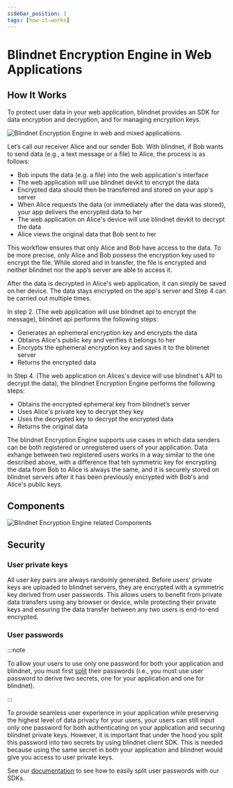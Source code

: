 ```yaml
---
sidebar_position: 1
tags: [how-it-works]
---
```


# Blindnet Encryption Engine in Web Applications

## How It Works

To protect user data in your web application, blindnet provides an SDK for data encryption and decryption, and for managing encryption keys. 

![Blindnet Encryption Engine in web and mixed applications.](/img/how_it_works/web_enc_detail.svg)

Let’s call our receiver Alice and our sender Bob. With blindnet, if Bob wants to send data (e.g., a text message or a file) to Alice, the process is as follows:

- Bob inputs the data (e.g. a file) into the web application's interface
- The web application will use blindnet devkit to encrypt the data
- Encrypted data should then be transferred and stored on your app's server
- When Alice requests the data (or immediately after the data was stored), your app delivers the encrypted data to her
- The web application on Alice's device will use blindnet devkit to decrypt the data
- Alice views the original data that Bob sent to her

This workflow ensures that only Alice and Bob have access to the data. To be more precise, only Alice and Bob possess the encryption key used to encrypt the file.
While stored and in transfer, the file is encrypted and neither blindnet nor the app’s server are able to access it.

After the data is decrypted in Alice's web application, it can simply be saved on her device. The data stays encrypted on the app's server and Step 4 can be carried out multiple times.

In step 2. (The web application will use blindnet api to encrypt the message), blindnet api performs the following steps:

- Generates an ephemeral encryption key and encrypts the data
- Obtains Alice's public key and verifies it belongs to her
- Encrypts the ephemeral encryption key and saves it to the blinenet server
- Returns the encrypted data

In Step 4. (The web application on Alices's device will use blindnet's API to decrypt the data), the blindnet Encryption Engine performs the following steps:

- Obtains the encrypted ephemeral key from blindnet’s server
- Uses Alice's private key to decrypt they key
- Uses the decrypted key to decrypt the encrypted data
- Returns the original data

The blindnet Encryption Engine supports use cases in which data senders can be both registered or unregistered users of your application. Data exhange between two registered users works in a way similar to the one described above, with a difference that teh symmetric key for encrypting the data from Bob to Alice is always the same, and it is securely stored on blindnet servers after it has been previously encrypted with Bob's and Alice's public keys.

## Components

![Blindnet Encryption Engine related Components](/img/how_it_works/components.svg)

## Security

### User private keys

All user key pairs are always randomly generated. Before users' private keys are uploaded to blindnet servers, they are encrypted with a symmetric key derived from user passwords. This allows users to benefit from private data transfers using any browser or device, while protecting their private keys and ensuring the data transfer between any two users is end-to-end encrypted.

### User passwords

:::note

To allow your users to use only one password for both your application and blindnet, you must first [split](/docs/encryption/managing_users_access#splitting-secrets) their passwords (i.e., you must use user password to derive two secrets, one for your application and one for blindnet).

:::

To provide seamless user experience in your application while preserving the highest level of data privacy for your users, your users can still input only one password for both authenticating on your application and securing blindnet private keys. However, it is important that under the hood you split this password into two secrets by using blindnet client SDK. This is needed because using the same secret in both your application and blindnet would give you access to user private keys. 

See our [documentation](/docs/encryption/managing_users_access#splitting-secrets) to see how to easily split user passwords with our SDKs.
